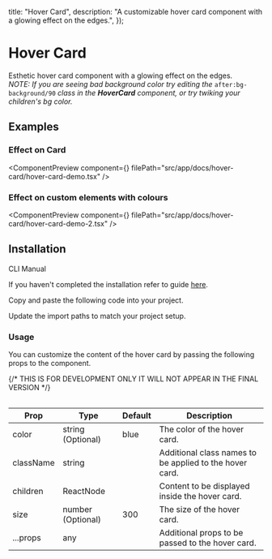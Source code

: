 
  title: "Hover Card",
  description: "A customizable hover card component with a glowing effect on the edges.",
});

# Hover Card

Esthetic hover card component with a glowing effect on the edges. <br/>
_NOTE: If you are seeing bad background color try editing the_ `after:bg-background/90` _class in the **HoverCard** component, or try twiking your children's bg color._

## Examples

### Effect on Card

<ComponentPreview
  component={<HoverCardDemo />}
  filePath="src/app/docs/hover-card/hover-card-demo.tsx"
/>

### Effect on custom elements with colours

<ComponentPreview
  component={<HoverCardDemo2 />}
  filePath="src/app/docs/hover-card/hover-card-demo-2.tsx"
/>

## Installation

<Tabs defaultValue="cli">

<TabsList>
  <TabsTrigger value="cli">CLI</TabsTrigger>
  <TabsTrigger value="manual">Manual</TabsTrigger>
</TabsList>

<TabsContent value="cli">

<InstallationCli value="hover-card" />

</TabsContent>

<TabsContent value="manual">

<Steps>

<Step>If you haven't completed the installation refer to guide [here](/docs/installation).</Step>

<Step>Copy and paste the following code into your project.</Step>

<CodeBlock filePath="src/content/hover-card.tsx" />

<Step>Update the import paths to match your project setup.</Step>

</Steps>

</TabsContent>

</Tabs>

### Usage

You can customize the content of the hover card by passing the following props to the component.

<Table data={{
  headers: ["Prop", "Type", "Default", "Description"],
  rows: [
    ["color", "string (Optional)", "blue", "The color of the hover card."],
    ["className", "string", "", "Additional class names to be applied to the hover card."],
    ["children", "ReactNode", "", "Content to be displayed inside the hover card."],
    ["size", "number (Optional)", "300", "The size of the hover card."],
    ["...props", "any", "", "Additional props to be passed to the hover card."],
  ],
}}>
{/* THIS IS FOR DEVELOPMENT ONLY IT WILL NOT APPEAR IN THE FINAL VERSION */}

| Prop      | Type              | Default | Description                                             |
| --------- | ----------------- | ------- | ------------------------------------------------------- |
| color     | string (Optional) | blue    | The color of the hover card.                            |
| className | string            |         | Additional class names to be applied to the hover card. |
| children  | ReactNode         |         | Content to be displayed inside the hover card.          |
| size      | number (Optional) | 300     | The size of the hover card.                             |
| ...props  | any               |         | Additional props to be passed to the hover card.        |

</Table>

<PrevNextBtn current="hover-card" />
